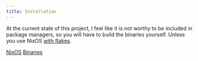 ```yaml
---
title: Installation
---
```

At the current state of this project, I feel like it is not worthy to be included in package managers, so you will have to build the binaries yourself. Unless you use NixOS [with flakes](https://nixos-and-flakes.thiscute.world/nixos-with-flakes/nixos-with-flakes-enabled).

[NixOS](./nixos)
[Binaries](./binaries)
